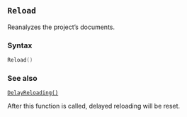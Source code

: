 ::: {.minipage data-latex="{\textwidth}"}
## `Reload` {#batch-reload}

Reanalyzes the project's documents.

### Syntax {-}

``` .lua
Reload()
```

### See also {-}

[`DelayReloading()`](#batch-delayreloading)

:::: {.callout-note}
After this function is called, delayed reloading will be reset.
::::
:::
